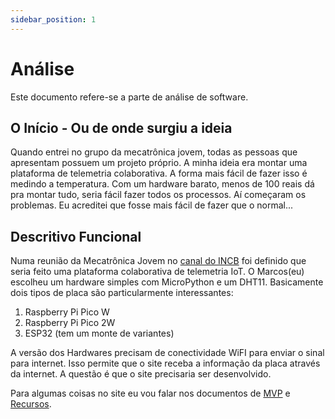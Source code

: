```yaml
---
sidebar_position: 1
---
```


# Análise

Este documento refere-se a parte de análise de software. 

## O Início - Ou de onde surgiu a ideia

Quando entrei no grupo da mecatrônica jovem, todas as pessoas que apresentam possuem um projeto próprio. A minha ideia era montar uma plataforma de telemetria colaborativa. A forma mais fácil de fazer isso é medindo a temperatura. Com um hardware barato, menos de 100 reais dá pra montar tudo, seria fácil fazer todos os processos. Aí começaram os problemas. Eu acreditei que fosse mais fácil de fazer que o normal...

## Descritivo Funcional 

Numa reunião da Mecatrônica Jovem no [canal do INCB](https://www.youtube.com/@InstitutoNCBNewtonCBraga) foi definido que seria feito uma plataforma colaborativa de telemetria IoT. O Marcos(eu) escolheu um hardware simples com MicroPython e um DHT11. Basicamente dois tipos de placa são particularmente interessantes: 

1. Raspberry Pi Pico W
2. Raspberry Pi Pico 2W 
3. ESP32 (tem um monte de variantes)

A versão dos Hardwares precisam de conectividade WiFI para enviar o sinal para internet. Isso permite que o site receba a informação da placa através da internet. A questão é que o site precisaria ser desenvolvido. 

Para algumas coisas no site eu vou falar nos documentos de [MVP](MVP) e [Recursos](Recursos).